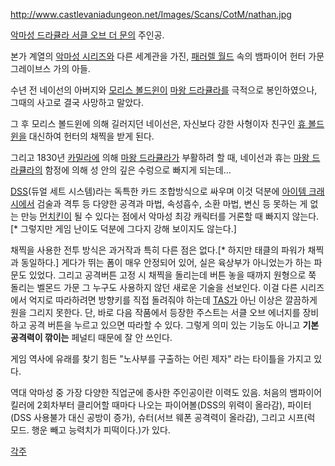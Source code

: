 http://www.castlevaniadungeon.net/Images/Scans/CotM/nathan.jpg

[[악마성 드라큘라 서클 오브 더 문]]의 주인공.

본가 계열의 [[악마성 시리즈]]와 다른 세계관을 가진, [[패러렐 월드]] 속의 뱀파이어 헌터 가문 그레이브스 가의 아들.

수년 전 네이선의 아버지와 [[모리스 볼드윈]]이 [[마왕 드라큘라]]를 극적으로 봉인하였으나, 그때의 사고로 결국 사망하고 말았다.

그 후 모리스 볼드윈에 의해 길러지던 네이선은, 자신보다 강한 사형이자 친구인 [[휴 볼드윈]]을 대신하여 헌터의 채찍을 받게 된다.

그리고 1830년 [[카밀라(악마성 시리즈)|카밀라]]에 의해 [[마왕 드라큘라]]가 부활하려 할 때, 네이선과 휴는 [[마왕 드라큘라]]의 함정에 의해 성 안의 깊은 수렁으로 빠지게 되는데…

[[DSS]](듀얼 세트 시스템)라는 독특한 카드 조합방식으로 싸우며 이것 덕분에 [[아이템 크래시]]에서 검술과 격투 등 다양한 공격과 마법, 속성흡수, 소환 마법, 변신 등 못하는 게 없는 만능 [[먼치킨]]이 될 수 있다는 점에서 악마성 최강 캐릭터를 거론할 때 빠지지 않는다.[* 그렇지만 게임 난이도 덕분에 그다지 강해 보이지도 않는다.]

채찍을 사용한 전투 방식은 과거작과 특히 다른 점은 없다.[* 하지만 태클의 파워가 채찍과 동일하다.] 게다가 뛰는 폼이 매우 안정되어 있어, 실은 육상부가 아니었는가 하는 파문도 있었다. 그리고 공격버튼 고정 시 채찍을 돌리는데 버튼 놓을 때까지 원형으로 쭉 돌리는 벨몬드 가문 그 누구도 사용하지 않던 새로운 기술을 선보인다. 이걸 다른 시리즈에서 억지로 따라하려면 방향키를 직접 돌려줘야 하는데 [[TAS]]가 아닌 이상은 깔끔하게 원을 그리지 못한다. 단, 바로 다음 작품에서 등장한 주스트는 서클 오브 에너지를 장비하고 공격 버튼을 누르고 있으면 따라할 수 있다. 그렇게 의미 있는 기능도 아니고 '''기본 공격력이 깎이는''' 페널티 때문에 잘 안 쓰인다.

게임 역사에 유래를 찾기 힘든 "노사부를 구출하는 어린 제자" 라는 타이틀을 가지고 있다.

역대 악마성 중 가장 다양한 직업군에 종사한 주인공이란 이력도 있음. 처음의 뱀파이어 킬러에 2회차부터 클리어할 때마다 나오는 파이어볼(DSS의 위력이 올라감), 파이터(DSS 사용불가 대신 공방이 증가), 슈터(서브 웨폰 공격력이 올라감), 그리고 시프(럭 모드. 행운 빼고 능력치가 피떡이다.)가 있다.

[[각주]]
